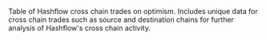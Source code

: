 Table of Hashflow cross chain trades on optimism. Includes unique data for cross chain trades such as source and destination chains for further analysis of Hashflow's cross chain activity.
